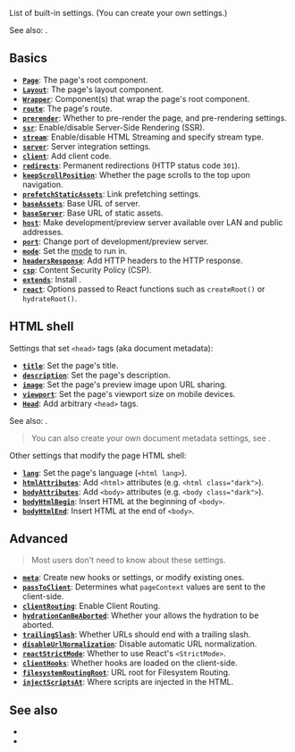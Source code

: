 
List of built-in settings. (You can <Link href="/meta">create your own settings</Link>.)

See also: <Link href="/hooks" />.


## Basics

- [**`Page`**](/Page): The page's root component.
- [**`Layout`**](/Layout): The page's layout component.
- [**`Wrapper`**](/Wrapper): Component(s) that wrap the page's root component.
- [**`route`**](/routing): The page's route.
- [**`prerender`**](/prerender): Whether to <Link href="/pre-rendering">pre-render</Link> the page, and pre-rendering settings.
- [**`ssr`**](/ssr): Enable/disable Server-Side Rendering (SSR).
- [**`stream`**](/stream): Enable/disable HTML Streaming and specify stream type.
- [**`server`**](/server): Server integration settings.
- [**`client`**](/client): Add client code.
- [**`redirects`**](/redirects): Permanent redirections (HTTP status code `301`).
- [**`keepScrollPosition`**](/keepScrollPosition): Whether the page scrolls to the top upon navigation.
- [**`prefetchStaticAssets`**](/prefetchStaticAssets): Link prefetching settings.
- [**`baseAssets`**](/base-url): Base URL of server.
- [**`baseServer`**](/base-url): Base URL of static assets.
- [**`host`**](/host): Make development/preview server available over LAN and public addresses.
- [**`port`**](/port): Change port of development/preview server.
- [**`mode`**](/mode): Set the [mode](https://vite.dev/guide/env-and-mode.html#modes) to run in.
- [**`headersResponse`**](/headersResponse): Add HTTP headers to the HTTP response.
- [**`csp`**](/csp): Content Security Policy (CSP).
- [**`extends`**](/extends): Install <Link href="/extensions" />.
- [**`react`**](/react-setting): Options passed to React functions such as `createRoot()` or `hydrateRoot()`.


## HTML shell

Settings that set `<head>` tags (aka document metadata):

- [**`title`**](/title): Set the page's title.
- [**`description`**](/description): Set the page's description.
- [**`image`**](/image): Set the page's preview image upon URL sharing.
- [**`viewport`**](/viewport): Set the page's viewport size on mobile devices.
- [**`Head`**](/Head): Add arbitrary `<head>` tags.

See also: <Link href="/head-tags" />.

> You can also create your own document metadata settings, see <Link href="/head-tags#custom-settings" />.

Other settings that modify the page HTML shell:

- [**`lang`**](/lang): Set the page's language (`<html lang>`).
- [**`htmlAttributes`**](/htmlAttributes): Add `<html>` attributes (e.g. `<html class="dark">`).
- [**`bodyAttributes`**](/bodyAttributes): Add `<body>` attributes (e.g. `<body class="dark">`).
- [**`bodyHtmlBegin`**](/bodyHtmlBegin): Insert HTML at the beginning of `<body>`.
- [**`bodyHtmlEnd`**](/bodyHtmlEnd): Insert HTML at the end of `<body>`.


## Advanced

> Most users don't need to know about these settings.

- [**`meta`**](/meta): Create new hooks or settings, or modify existing ones.
- [**`passToClient`**](/passToClient): Determines what `pageContext` values are sent to the client-side.
- [**`clientRouting`**](/clientRouting): Enable <Link href="/client-routing">Client Routing</Link>.
- [**`hydrationCanBeAborted`**](/hydrationCanBeAborted): Whether your <Link text="UI framework" href="/ui-frameworks" /> allows the <Link href="/hydration">hydration</Link> to be aborted.
- [**`trailingSlash`**](/url-normalization): Whether URLs should end with a trailing slash.
- [**`disableUrlNormalization`**](/url-normalization): Disable automatic URL normalization.
- [**`reactStrictMode`**](/reactStrictMode): Whether to use React's `<StrictMode>`.
- [**`clientHooks`**](/clientHooks): Whether hooks are loaded on the client-side.
- [**`filesystemRoutingRoot`**](/filesystemRoutingRoot): URL root for <Link href="/filesystem-routing">Filesystem Routing</Link>.
- [**`injectScriptsAt`**](/injectScriptsAt): Where scripts are injected in the HTML.


## See also

 - <Link href="/hooks" />
 - <Link href="/config" />
